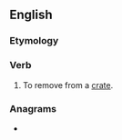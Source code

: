 ==English==

===Etymology===
{{prefix|un|crate|lang=en}}

===Verb===
{{en-verb|uncrates|uncrating|uncrated|uncrated}}

# To remove from a [[crate]].

===Anagrams===
* {{anagrams|en|a=acenrtu|Centaur|centaur|near cut|traunce|untrace}}